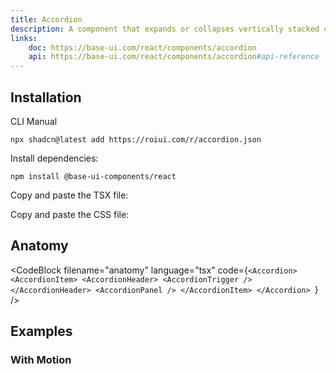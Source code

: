```yaml
---
title: Accordion
description: A component that expands or collapses vertically stacked content.
links:
    doc: https://base-ui.com/react/components/accordion
    api: https://base-ui.com/react/components/accordion#api-reference
---
```


<ComponentPreview name="accordion-demo" />

## Installation

<InstallationTabs>

<InstallationTabsList>
    <InstallationTabsTrigger value="cli">CLI</InstallationTabsTrigger>
    <InstallationTabsTrigger value="manual">Manual</InstallationTabsTrigger>
</InstallationTabsList>

<InstallationTabsContent value="cli">

```package-install
npx shadcn@latest add https://roiui.com/r/accordion.json
```

</InstallationTabsContent>

<InstallationTabsContent value="manual">

Install dependencies:

```package-install
npm install @base-ui-components/react
```

Copy and paste the TSX file:

<ComponentSource
    src="registry/brook/ui/accordion/accordion.tsx"
    title="components/ui/accordion.tsx"
    collapsible={true}
/>

Copy and paste the CSS file:

<ComponentSource
    src="registry/brook/ui/accordion/accordion.module.css"
    title="components/ui/accordion.module.css"
    language="css"
    collapsible={true}
/>

</InstallationTabsContent>

</InstallationTabs>

## Anatomy

<CodeBlock
filename="anatomy"
  language="tsx"
  code={`<Accordion>
    <AccordionItem>
        <AccordionHeader>
            <AccordionTrigger />
        </AccordionHeader>
        <AccordionPanel />
    </AccordionItem>
</Accordion>
`} />

## Examples

### With Motion

<ComponentPreview name="accordion-motion" />
